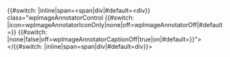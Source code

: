 <includeonly>{{#switch: {{{type|}}}|inline|span=<span|div|#default=<div}} class="wpImageAnnotatorControl {{#switch: {{{notes|}}}|icon=wpImageAnnotatorIconOnly|none|off=wpImageAnnotatorOff|#default=}} {{#switch: {{{caption|}}}|none|false|off=wpImageAnnotatorCaptionOff|true|on|#default=}}">{{{img|}}}</{{#switch: {{{type|}}}|inline|span=span|div|#default=div}}></includeonly><noinclude>{{doc}}</noinclude>
